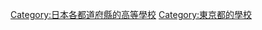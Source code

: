 {{日本行政區劃分類導航|的高等學校|top=日本各都道府縣的高等學校}}
{{Commonscat|High schools in Tokyo}}

[[Category:日本各都道府縣的高等學校|Category:日本各都道府縣的高等學校]]
[[Category:東京都的學校|Category:東京都的學校]]